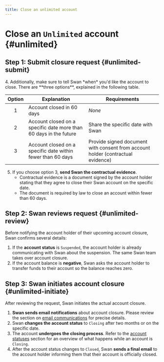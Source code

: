```yaml
---
title: Close an unlimited account
---
```


# Close an `Unlimited` account {#unlimited}

## Step 1: Submit closure request {#unlimited-submit}


<SubmitClosureRequestUnlimited />
4. Additionally, make sure to tell Swan *when* you'd like the account to close.
There are **three options**, explained in the following table.

| Option | Explanation | Requirements |
| :---: | --- | --- |
| 1 | Account closed in 60 days | *None* |
| 2 | Account closed on a specific date more than 60 days in the future | Share the specific date with Swan |
| 3 | Account closed on a specific date within fewer than 60 days | Provide signed document with consent from account holder (contractual evidence) |

5. If you choose option 3, **send Swan the contractual evidence**.
    - Contractual evidence is a document signed by the account holder stating that they agree to close their Swan account on the specific date.
    - The document is required by law to close an account within fewer than 60 days.

## Step 2: Swan reviews request {#unlimited-review}

Before notifying the account holder of their upcoming account closure, Swan confirms several details:

1. If the **account status** is `Suspended`, the account holder is already communicating with Swan about the suspension. The same Swan team takes over account closure.
1. If the account balance is **negative**, Swan asks the account holder to transfer funds to their account so the balance reaches zero.

## Step 3: Swan initiates account closure {#unlimited-initiate}

After reviewing the request, Swan initiates the actual account closure.

1. **Swan sends email notifications** about account closure. Please review the section on [email communications](./index.mdx#comms) for precise details.
1. Swan **changes the account status** to `Closing` after two months or on the specific date.
1. The account **undergoes the closing process**. Refer to the [account statuses](../index.mdx#statuses) section for an overview of what happens while an account is `Closing`.
1. After the account status changes to `Closed`, Swan **sends a final email** to the account holder informing them that their account is officially closed.